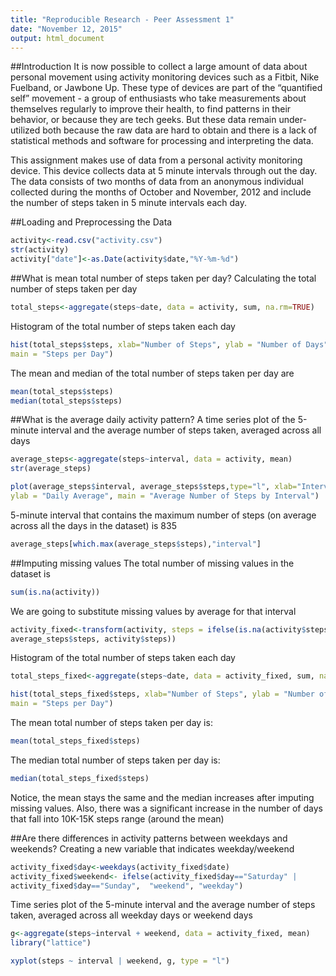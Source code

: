 ```yaml
---
title: "Reproducible Research - Peer Assessment 1"
date: "November 12, 2015"
output: html_document
---
```

##Introduction
It is now possible to collect a large amount of data about personal movement using activity monitoring devices such as a Fitbit, Nike Fuelband, or Jawbone Up. These type of devices are part of the "quantified self" movement - a group of enthusiasts who take measurements about themselves regularly to improve their health, to find patterns in their behavior, or because they are tech geeks. But these data remain under-utilized both because the raw data are hard to obtain and there is a lack of statistical methods and software for processing and interpreting the data.

This assignment makes use of data from a personal activity monitoring device. This device collects data at 5 minute intervals through out the day. The data consists of two months of data from an anonymous individual collected during the months of October and November, 2012 and include the number of steps taken in 5 minute intervals each day.

##Loading and Preprocessing the Data
```r
activity<-read.csv("activity.csv")
str(activity)
activity["date"]<-as.Date(activity$date,"%Y-%m-%d")
```
##What is mean total number of steps taken per day?
Calculating the total number of steps taken per day
```r
total_steps<-aggregate(steps~date, data = activity, sum, na.rm=TRUE)
```
Histogram of the total number of steps taken each day
```r
hist(total_steps$steps, xlab="Number of Steps", ylab = "Number of Days",
main = "Steps per Day")
```





The mean and median of the total number of steps taken per day are
```r
mean(total_steps$steps)
median(total_steps$steps)
```

##What is the average daily activity pattern?
A time series plot of the 5-minute interval and the average number of steps taken, averaged across all days
```r
average_steps<-aggregate(steps~interval, data = activity, mean)
str(average_steps)
```
```r
plot(average_steps$interval, average_steps$steps,type="l", xlab="Interval",
ylab = "Daily Average", main = "Average Number of Steps by Interval")
```



5-minute interval that contains the maximum number of steps (on average across all the days in the dataset) is 835
```r
average_steps[which.max(average_steps$steps),"interval"]
```

##Imputing missing values
The total number of missing values in the dataset is
```r
sum(is.na(activity))
```

We are going to substitute missing values by average for that interval
```r
activity_fixed<-transform(activity, steps = ifelse(is.na(activity$steps),
average_steps$steps, activity$steps))
```
Histogram of the total number of steps taken each day 
```r
total_steps_fixed<-aggregate(steps~date, data = activity_fixed, sum, na.rm=TRUE)
```
```r
hist(total_steps_fixed$steps, xlab="Number of Steps", ylab = "Number of Days",
main = "Steps per Day")
```


The mean total number of steps taken per day is:
```r
mean(total_steps_fixed$steps)
```
The median total number of steps taken per day is:
```r
median(total_steps_fixed$steps)
```
Notice, the mean stays the same and the median increases after imputing missing values. Also, there was a significant increase in the number of days that fall into 10K-15K steps range (around the mean)

##Are there differences in activity patterns between weekdays and weekends?
Creating a new variable that indicates weekday/weekend
```r
activity_fixed$day<-weekdays(activity_fixed$date)
activity_fixed$weekend<- ifelse(activity_fixed$day=="Saturday" |
activity_fixed$day=="Sunday",  "weekend", "weekday")
```
Time series plot of the 5-minute interval and the average number of steps taken, averaged across all weekday days or weekend days
```r
g<-aggregate(steps~interval + weekend, data = activity_fixed, mean)
library("lattice")
```
```r
xyplot(steps ~ interval | weekend, g, type = "l")
```



